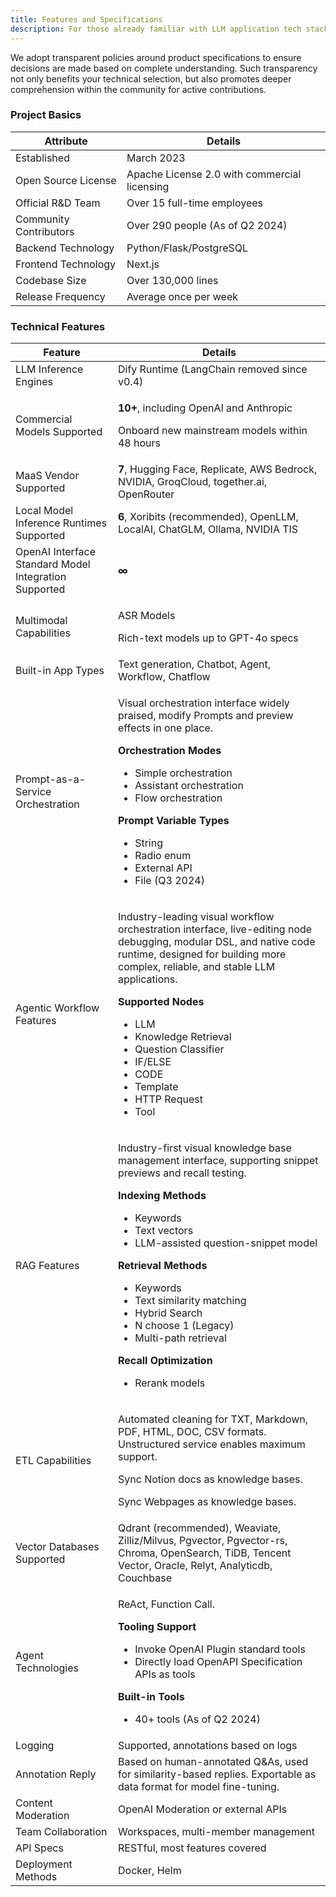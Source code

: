 ```yaml
---
title: Features and Specifications
description: For those already familiar with LLM application tech stacks, this document serves as a shortcut to understand Dify's unique advantages
---
```



We adopt transparent policies around product specifications to ensure decisions are made based on complete understanding. Such transparency not only benefits your technical selection, but also promotes deeper comprehension within the community for active contributions.

### Project Basics

<table>
  <thead>
    <tr>
      <th>Attribute</th>
      <th>Details</th>
    </tr>
  </thead>
  <tbody>
    <tr>
      <td>Established</td>
      <td>March 2023</td>
    </tr>
    <tr>
      <td>Open Source License</td>
      <td>Apache License 2.0 with commercial licensing</td>
    </tr>
    <tr>
      <td>Official R&D Team</td>
      <td>Over 15 full-time employees</td>
    </tr>
    <tr>
      <td>Community Contributors</td>
      <td>Over 290 people (As of Q2 2024)</td>
    </tr>
    <tr>
      <td>Backend Technology</td>
      <td>Python/Flask/PostgreSQL</td>
    </tr>
    <tr>
      <td>Frontend Technology</td>
      <td>Next.js</td>
    </tr>
    <tr>
      <td>Codebase Size</td>
      <td>Over 130,000 lines</td>
    </tr>
    <tr>
      <td>Release Frequency</td>
      <td>Average once per week</td>
    </tr>
  </tbody>
</table>

### Technical Features

<table>
  <thead>
    <tr>
      <th>Feature</th>
      <th>Details</th>
    </tr>
  </thead>
  <tbody>
    <tr>
      <td>LLM Inference Engines</td>
      <td>Dify Runtime (LangChain removed since v0.4)</td>
    </tr>
    <tr>
      <td>Commercial Models Supported</td>
      <td>
        <p><strong>10+</strong>, including OpenAI and Anthropic</p>
        <p>Onboard new mainstream models within 48 hours</p>
      </td>
    </tr>
    <tr>
      <td>MaaS Vendor Supported</td>
      <td><strong>7</strong>, Hugging Face, Replicate, AWS Bedrock, NVIDIA, GroqCloud, together.ai, OpenRouter</td>
    </tr>
    <tr>
      <td>Local Model Inference Runtimes Supported</td>
      <td><strong>6</strong>, Xoribits (recommended), OpenLLM, LocalAI, ChatGLM, Ollama, NVIDIA TIS</td>
    </tr>
    <tr>
      <td>OpenAI Interface Standard Model Integration Supported</td>
      <td><strong>∞</strong></td>
    </tr>
    <tr>
      <td>Multimodal Capabilities</td>
      <td>
        <p>ASR Models</p>
        <p>Rich-text models up to GPT-4o specs</p>
      </td>
    </tr>
    <tr>
      <td>Built-in App Types</td>
      <td>Text generation, Chatbot, Agent, Workflow, Chatflow</td>
    </tr>
    <tr>
      <td>Prompt-as-a-Service Orchestration</td>
      <td>
        <p>Visual orchestration interface widely praised, modify Prompts and preview effects in one place.</p>
        <p><strong>Orchestration Modes</strong></p>
        <ul>
          <li>Simple orchestration</li>
          <li>Assistant orchestration</li>
          <li>Flow orchestration</li>
        </ul>
        <p><strong>Prompt Variable Types</strong></p>
        <ul>
          <li>String</li>
          <li>Radio enum</li>
          <li>External API</li>
          <li>File (Q3 2024)</li>
        </ul>
      </td>
    </tr>
    <tr>
      <td>Agentic Workflow Features</td>
      <td>
        <p>Industry-leading visual workflow orchestration interface, live-editing node debugging, modular DSL, and native code runtime, designed for building more complex, reliable, and stable LLM applications.</p>
        <p><strong>Supported Nodes</strong></p>
        <ul>
          <li>LLM</li>
          <li>Knowledge Retrieval</li>
          <li>Question Classifier</li>
          <li>IF/ELSE</li>
          <li>CODE</li>
          <li>Template</li>
          <li>HTTP Request</li>
          <li>Tool</li>
        </ul>
      </td>
    </tr>
    <tr>
      <td>RAG Features</td>
      <td>
        <p>Industry-first visual knowledge base management interface, supporting snippet previews and recall testing.</p>
        <p><strong>Indexing Methods</strong></p>
        <ul>
          <li>Keywords</li>
          <li>Text vectors</li>
          <li>LLM-assisted question-snippet model</li>
        </ul>
        <p><strong>Retrieval Methods</strong></p>
        <ul>
          <li>Keywords</li>
          <li>Text similarity matching</li>
          <li>Hybrid Search</li>
          <li>N choose 1 (Legacy)</li>
          <li>Multi-path retrieval</li>
        </ul>
        <p><strong>Recall Optimization</strong></p>
        <ul>
          <li>Rerank models</li>
        </ul>
      </td>
    </tr>
    <tr>
      <td>ETL Capabilities</td>
      <td>
        <p>Automated cleaning for TXT, Markdown, PDF, HTML, DOC, CSV formats. Unstructured service enables maximum support.</p>
        <p>Sync Notion docs as knowledge bases.</p>
        <p>Sync Webpages as knowledge bases.</p>
      </td>
    </tr>
    <tr>
      <td>Vector Databases Supported</td>
      <td>Qdrant (recommended), Weaviate, Zilliz/Milvus, Pgvector, Pgvector-rs, Chroma, OpenSearch, TiDB, Tencent Vector, Oracle, Relyt, Analyticdb, Couchbase</td>
    </tr>
    <tr>
      <td>Agent Technologies</td>
      <td>
        <p>ReAct, Function Call.</p>
        <p><strong>Tooling Support</strong></p>
        <ul>
          <li>Invoke OpenAI Plugin standard tools</li>
          <li>Directly load OpenAPI Specification APIs as tools</li>
        </ul>
        <p><strong>Built-in Tools</strong></p>
        <ul>
          <li>40+ tools (As of Q2 2024)</li>
        </ul>
      </td>
    </tr>
    <tr>
      <td>Logging</td>
      <td>Supported, annotations based on logs</td>
    </tr>
    <tr>
      <td>Annotation Reply</td>
      <td>Based on human-annotated Q&As, used for similarity-based replies. Exportable as data format for model fine-tuning.</td>
    </tr>
    <tr>
      <td>Content Moderation</td>
      <td>OpenAI Moderation or external APIs</td>
    </tr>
    <tr>
      <td>Team Collaboration</td>
      <td>Workspaces, multi-member management</td>
    </tr>
    <tr>
      <td>API Specs</td>
      <td>RESTful, most features covered</td>
    </tr>
    <tr>
      <td>Deployment Methods</td>
      <td>Docker, Helm</td>
    </tr>
  </tbody>
</table>
